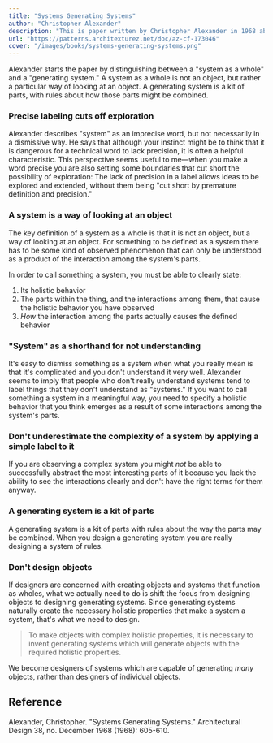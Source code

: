 ```yaml
---
title: "Systems Generating Systems"
author: "Christopher Alexander"
description: "This is paper written by Christopher Alexander in 1968 about the idea of generating systems, and how we define systems."
url: "https://patterns.architexturez.net/doc/az-cf-173046"
cover: "/images/books/systems-generating-systems.png"
---
```


Alexander starts the paper by distinguishing between a "system as a whole" and a "generating system." A system as a whole is not an object, but rather a particular way of looking at an object. A generating system is a kit of parts, with rules about how those parts might be combined.

### Precise labeling cuts off exploration

Alexander describes "system" as an imprecise word, but not necessarily in a dismissive way. He says that although your instinct might be to think that it is dangerous for a technical word to lack precision, it is often a helpful characteristic. This perspective seems useful to me—when you make a word precise you are also setting some boundaries that cut short the possibility of exploration: The lack of precision in a label allows ideas to be explored and extended, without them being "cut short by premature definition and precision."

### A system is a way of looking at an object

The key definition of a system as a whole is that it is not an object, but a way of looking at an object. For something to be defined as a system there has to be some kind of observed phenomenon that can only be understood as a product of the interaction among the system's parts.

In order to call something a system, you must be able to clearly state:

1. Its holistic behavior
2. The parts within the thing, and the interactions among them, that cause the holistic behavior you have observed
3. _How_ the interaction among the parts actually causes the defined behavior

### "System" as a shorthand for not understanding

It's easy to dismiss something as a system when what you really mean is that it's complicated and you don't understand it very well. Alexander seems to imply that people who don't really understand systems tend to label things that they don't understand as "systems." If you want to call something a system in a meaningful way, you need to specify a holistic behavior that you think emerges as a result of some interactions among the system's parts.

### Don't underestimate the complexity of a system by applying a simple label to it

If you are observing a complex system you might _not_ be able to successfully abstract the most interesting parts of it because you lack the ability to see the interactions clearly and don't have the right terms for them anyway.

### A generating system is a kit of parts

A generating system is a kit of parts with rules about the way the parts may be combined. When you design a generating system you are really designing a system of rules.

### Don't design objects

If designers are concerned with creating objects and systems that function as wholes, what we actually need to do is shift the focus from designing objects to designing generating systems. Since generating systems naturally create the necessary holistic properties that make a system a system, that's what we need to design.

> To make objects with complex holistic properties, it is necessary to invent generating systems which will generate objects with the required holistic properties.

We become designers of systems which are capable of generating _many_ objects, rather than designers of individual objects.

## Reference

Alexander, Christopher. "Systems Generating Systems." Architectural Design 38, no. December 1968 (1968): 605-610.
